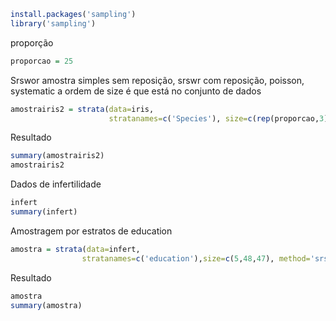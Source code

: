 

```{r}
install.packages('sampling')
library('sampling')
```
proporção
```{r}
proporcao = 25
```
Srswor amostra simples sem reposição, srswr com reposição, poisson, systematic a ordem de size é que está no conjunto de dados
```{r}
amostrairis2 = strata(data=iris,
                      stratanames=c('Species'), size=c(rep(proporcao,3)), method='srswor')
```
Resultado
```{r}
summary(amostrairis2)
amostrairis2
```
Dados de infertilidade
```{r}
infert
summary(infert)
```
Amostragem por estratos de education
```{r}
amostra = strata(data=infert,
                stratanames=c('education'),size=c(5,48,47), method='srswor')
```
Resultado
```{r}
amostra
summary(amostra)
```

